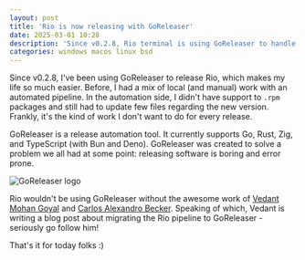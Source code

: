 ```yaml
---
layout: post
title: 'Rio is now releasing with GoReleaser'
date: 2025-03-01 10:28
description: 'Since v0.2.8, Rio terminal is using GoReleaser to handle its release pipeline.'
categories: windows macos linux bsd
---
```


Since v0.2.8, I've been using GoReleaser to release Rio, which makes my life so much easier.
Before, I had a mix of local (and manual) work with an automated pipeline.
In the automation side, I didn't have support to `.rpm` packages and still had to update few files regarding the new version. 
Frankly, it's the kind of work I don't want to do for every release.

GoReleaser is a release automation tool. It currently supports Go, Rust, Zig, and TypeScript (with Bun and Deno). 
GoReleaser was created to solve a problem we all had at some point: releasing software is boring and error prone.

![GoReleaser logo](https://raw.githubusercontent.com/goreleaser/artwork/refs/heads/master/goreleaser_rust_zig_16_9.png)

Rio wouldn't be using GoReleaser without the awesome work of [Vedant Mohan Goyal](https://github.com/vedantmgoyal9) and [Carlos Alexandro Becker](https://github.com/caarlos0).
Speaking of which, Vedant is writing a blog post about migrating the Rio pipeline to GoReleaser - seriously go follow him!

That's it for today folks :)
